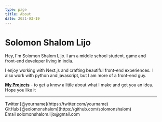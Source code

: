 ```yaml
---
type: page
title: About
date: 2021-03-19
---
```


# Solomon Shalom Lijo

Hey, I'm Solomon Shalom Lijo. I am a middle school student, game and front-end developer living in india. 

I enjoy working with Next.js and crafting beautiful front-end experiences. I also work with python and javascript, 
but I am more of a front-end guy. 

[**My Projects**](https://github.com/solomonshalom?tab=repositories) - to get a know a little about what I make and get you an idea. Hope you like it

---

<div>
  Twitter [@yourname](https://twitter.com/yourname)
  <br />
  GitHub [@solomonshalom](https://github.com/solomonshalom)
  <br />
  Email solomonshalom.lijo@gmail.com
</div>
